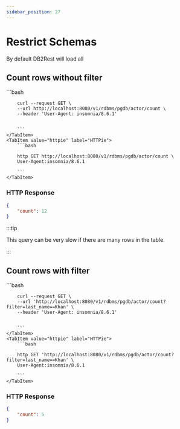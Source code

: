 ```yaml
---
sidebar_position: 27
---
```


# Restrict Schemas

By default DB2Rest will load all




## Count rows without filter

<Tabs>
    <TabItem value="cURL" label="cURL" default>
        ```bash

        curl --request GET \
        --url http://localhost:8080/v1/rdbms/pgdb/actor/count \
        --header 'User-Agent: insomnia/8.6.1'


        ```
    </TabItem>
    <TabItem value="httpie" label="HTTPie">
        ```bash

        http GET http://localhost:8080/v1/rdbms/pgdb/actor/count \
        User-Agent:insomnia/8.6.1

        ```
    </TabItem>

</Tabs>


### HTTP Response
```json lines
{
	"count": 12
}

```

:::tip

This query can be very slow if there are many rows in the table.

:::

## Count rows with filter

<Tabs>
    <TabItem value="cURL" label="cURL" default>
        ```bash

        curl --request GET \
        --url 'http://localhost:8080/v1/rdbms/pgdb/actor/count?filter=last_name==Khan' \
        --header 'User-Agent: insomnia/8.6.1'


        ```
    </TabItem>
    <TabItem value="httpie" label="HTTPie">
        ```bash

        http GET 'http://localhost:8080/v1/rdbms/pgdb/actor/count?filter=last_name==Khan' \
        User-Agent:insomnia/8.6.1

        ```
    </TabItem>

</Tabs>


### HTTP Response
```json lines
{
	"count": 5
}

```
